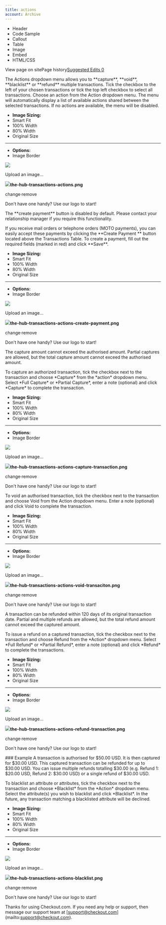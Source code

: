 ```yaml
---
title: actions
account: Archive
---
```


*   Header
*   Code Sample
*   Callout
*   Table
*   Image
*   Embed
*   HTML/CSS

View page on sitePage history[Suggested Edits 0](/project/checkoutdocs-legacy/v1.9/suggested)

The Actions dropdown menu allows you to \*\*capture\*\*, \*\*void\*\*, \*\*blacklist\*\* or \*\*refund\*\* multiple transactions. Tick the checkbox to the left of your chosen transactions or tick the top left checkbox to select all transactions. Choose an action from the Action dropdown menu. The menu will automatically display a list of available actions shared between the selected transactions. If no actions are available, the menu will be disabled. 

*   **Image Sizing:**
*    Smart Fit
*    100% Width
*    80% Width
*    Original Size
*   * * *
    
*   **Options:**
*    Image Border

![](https://files.readme.io/489976f-the-hub-transactions-actions.png)

Upload an image...

![](https://files.readme.io/489976f-the-hub-transactions-actions.png)**the-hub-transactions-actions.png**

change·remove

Don't have one handy? Use our logo to start!

The \*\*create payment\*\* button is disabled by default. Please contact your relationship manager if you require this functionality. 

If you receive mail orders or telephone orders (MOTO payments), you can easily accept these payments by clicking the \*\*Create Payment \*\* button located above the Transactions Table. To create a payment, fill out the required fields (marked in red) and click \*\*Save\*\*. 

*   **Image Sizing:**
*    Smart Fit
*    100% Width
*    80% Width
*    Original Size
*   * * *
    
*   **Options:**
*    Image Border

![](https://files.readme.io/7c35322-the-hub-transactions-actions-create-payment.png)

Upload an image...

![](https://files.readme.io/7c35322-the-hub-transactions-actions-create-payment.png)**the-hub-transactions-actions-create-payment.png**

change·remove

Don't have one handy? Use our logo to start!

The capture amount cannot exceed the authorised amount. Partial captures are allowed, but the total capture amount cannot exceed the authorised amount. 

To capture an authorized transaction, tick the checkbox next to the transaction and choose \*Capture\* from the \*action\* dropdown menu. Select \*Full Capture\* or \*Partial Capture\*, enter a note (optional) and click \*Capture\* to complete the transaction. 

*   **Image Sizing:**
*    Smart Fit
*    100% Width
*    80% Width
*    Original Size
*   * * *
    
*   **Options:**
*    Image Border

![](https://files.readme.io/846075a-the-hub-transactions-actions-capture-transaction.png)

Upload an image...

![](https://files.readme.io/846075a-the-hub-transactions-actions-capture-transaction.png)**the-hub-transactions-actions-capture-transaction.png**

change·remove

Don't have one handy? Use our logo to start!

To void an authorised transaction, tick the checkbox next to the transaction and choose Void from the Action dropdown menu. Enter a note (optional) and click Void to complete the transaction. 

*   **Image Sizing:**
*    Smart Fit
*    100% Width
*    80% Width
*    Original Size
*   * * *
    
*   **Options:**
*    Image Border

![](https://files.readme.io/216f9f4-the-hub-transactions-actions-void-transaciton.png)

Upload an image...

![](https://files.readme.io/216f9f4-the-hub-transactions-actions-void-transaciton.png)**the-hub-transactions-actions-void-transaciton.png**

change·remove

Don't have one handy? Use our logo to start!

A transaction can be refunded within 120 days of its original transaction date. Partial and multiple refunds are allowed, but the total refund amount cannot exceed the captured amount. 

To issue a refund on a captured transaction, tick the checkbox next to the transaction and choose Refund from the \*Action\* dropdown menu. Select \*Full Refund\* or \*Partial Refund\*, enter a note (optional) and click \*Refund\* to complete the transactions. 

*   **Image Sizing:**
*    Smart Fit
*    100% Width
*    80% Width
*    Original Size
*   * * *
    
*   **Options:**
*    Image Border

![](https://files.readme.io/f10496e-the-hub-transactions-actions-refund-transaction.png)

Upload an image...

![](https://files.readme.io/f10496e-the-hub-transactions-actions-refund-transaction.png)**the-hub-transactions-actions-refund-transaction.png**

change·remove

Don't have one handy? Use our logo to start!

\### Example A transaction is authorised for $50.00 USD. It is then captured for $30.00 USD. This captured transaction can be refunded for up to $30.00 USD. You can issue multiple refunds totalling $30.00 (e.g. Refund 1: $20.00 USD, Refund 2: $30.00 USD) or a single refund of $30.00 USD. 

To blacklist an attribute or attributes, tick the checkbox next to the transaction and choose \*Blacklist\* from the \*Action\* dropdown menu. Select the attribute(s) you wish to blacklist and click \*Blacklist\*. In the future, any transaction matching a blacklisted attribute will be declined. 

*   **Image Sizing:**
*    Smart Fit
*    100% Width
*    80% Width
*    Original Size
*   * * *
    
*   **Options:**
*    Image Border

![](https://files.readme.io/ce2f364-the-hub-transactions-actions-blacklist.png)

Upload an image...

![](https://files.readme.io/ce2f364-the-hub-transactions-actions-blacklist.png)**the-hub-transactions-actions-blacklist.png**

change·remove

Don't have one handy? Use our logo to start!

Thanks for using Checkout.com. If you need any help or support, then message our support team at \[support@checkout.com\](mailto:support@checkout.com).